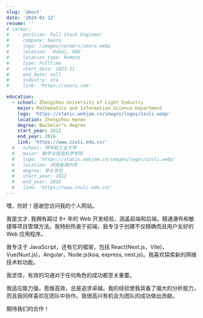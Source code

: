 ```yaml
---
slug: 'about'
date: '2024-01-12'
resume: ''
# career:
#   - position: Full Stack Engineer
#     company: Seeru
#     logo: /images/careers/seeru.webp
#     location: 'Dubai, UAE'
#     location_type: Remote
#     type: Fulltime
#     start_date: 2023-11
#     end_date: null
#     industry: ota
#     link: 'https://seeru.com'

education:
  - school: Zhengzhou University of Light Industry
    major: Mathematics and Information Science Department
    logo: 'https://static.webjam.cn/images/logos/zzuli.webp'
    location: Zhengzhou Henan
    degree: Bachelor"s degree
    start_year: 2012
    end_year: 2016
    link: 'https://www.zzuli.edu.cn/'
  # - school: 郑州轻工业大学
  #   major: 数学与信息科学学院
  #   logo: 'https://static.webjam.cn/images/logos/zzuli.webp'
  #   location: 河南省郑州市
  #   degree: 学士学位
  #   start_year: 2012
  #   end_year: 2016
  #   link: 'https://www.zzuli.edu.cn/'
---
```


嘿，你好！感谢您访问我的个人网站。

我是文才. 我拥有超过 8+ 年的 Web 开发经验，涵盖前端和后端，精通瀑布和敏捷等项目管理方法。我特别热衷于前端，我专注于创建不仅精确而且用户友好的 Web 应用程序。

我专注于 JavaScript，还有它的框架，包括 React(Next.js，Vite)，Vue(Nuxt.js)，Angular，Node.js(koa, express, nest.js)。我喜欢探索新的网络技术和功能。

我坚信，有效的沟通对于任何角色的成功都至关重要。

我适应能力强，思维高效，总是追求卓越。我的经验使我具备了强大的分析能力，而且我同样喜欢在团队中协作。我很高兴有机会为团队的成功做出贡献。

期待我们的合作！
